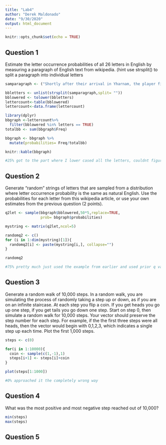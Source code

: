 ```yaml
---
title: "Lab4"
author: "Derek Maldonado"
date: "9/30/2020"
output: html_document
---
```


```r
knitr::opts_chunk$set(echo = TRUE)
```

## Question 1
Estimate the letter occurrence probabilities of all 26 letters in English by measuring a paragraph of English text from wikipedia. (hint use strsplit() to split a paragraph into individual letters


```r
samparagraph <- ("Shortly after their arrival in Yharnam, the player finds their first Lamp. They light it, and are transported to a spectral realm called the Hunter's Dream, which acts as both a sanctuary and workshop. The player encounters two entities: Gehrman, an elderly, wheelchair-bound man who provides advice to Hunters like the player; and the Doll, a living life-size doll that assists the player in leveling up and emotionally bonds with the Hunter over the course of the game. Gehrman informs the player that in order to obtain the blood they seek and escape the dream, they must hunt down the various monsters plaguing Yharnam, and halt the source of the plague. As the Hunter delves deeper into the city, they begin to learn its dark secrets, as well as the origin of the plague ravaging it. Long ago, the residents of Yharnam began worshiping ancient, eldritch cosmic beings known as the Great Ones after scholars from the College of Byrgenwerth discovered something referred to as a medium in the ruins of an ancient, highly advanced civilization that Yharnam was built on top of. The Great Ones provided the healing blood Yharnam was famous for, which is also the source of the plague.")

bbletters <- unlist(strsplit(samparagraph,split= ""))
bblowered <- tolower(bbletters)
lettercount<-table(bblowered)
lettercount<-data.frame(lettercount)

library(dplyr)
bbgraph <-lettercount%>%
  filter(bblowered %in% letters == TRUE)
totalbb <- sum(bbgraph$Freq)

bbgraph <- bbgraph %>%
  mutate(probabilities= Freq/totalbb)

knitr::kable(bbgraph)

#25% got to the part where I lower cased all the letters, couldnt figure out how to remove punctuation

```

## Question 2
Generate “random” strings of letters that are sampled from a distribution where letter occurrence probability is the same as natural English. Use the probabilities for each letter from this wikipedia article, or use your own estimates from the previous question (2 points).


```r

q2let <- sample(bbgraph$bblowered,50*5,replace=TRUE,
                prob= bbgraph$probabilities)

mystring <- matrix(q2let,ncol=5)

randomq2 <- c()
for (i in 1:dim(mystring)[1]){
  randomq2[i] <- paste(mystring[i,], collapse="")
}

randomq2

#75% pretty much just used the example from earlier and used prior q variables

```

## Question 3
Generate a random walk of 10,000 steps. In a random walk, you are simulating the process of randomly taking a step up or down, as if you are on an infinite staircase. At each step you flip a coin. If you get heads you go up one step, if you get tails you go down one step. Start on step 0, then simulate a random walk for 10,000 steps. Your vector should preserve the step number for each step. For example, if the the first three steps were all heads, then the vector would begin with 0,1,2,3, which indicates a single step up each time. Plot the first 1,000 steps.

```r

steps <- c(0)

for(i in 1:10000){
  coin <- sample(c(1,-1),1)
  steps[i+1] <- steps[i]+coin
}

plot(steps[1:1000])

#0% approached it the completely wrong way
```

## Question 4
What was the most positive and most negative step reached out of 10,000?


```r
min(steps)
max(steps)

```

## Question 5
